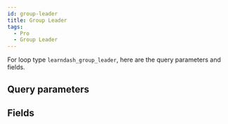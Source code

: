 ```yaml
---
id: group-leader
title: Group Leader
tags:
  - Pro
  - Group Leader
---
```


For loop type `learndash_group_leader`, here are the query parameters and fields.

## Query parameters

<QueryArgsList args={json.query_args} />

## Fields

<FieldsList fields={json.fields} />
